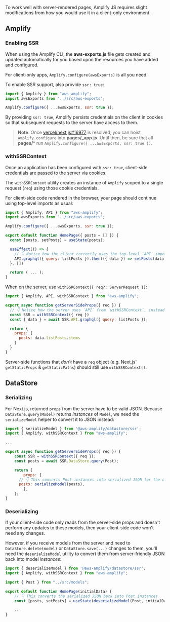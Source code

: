 To work well with server-rendered pages, Amplify JS requires slight modifications from how you would use it in a client-only environment.

## Amplify

### Enabling SSR 

When using the Amplify CLI, the __aws-exports.js__ file gets created and updated automatically for you based upon the resources you have added and configured.

For client-only apps, `Amplify.configure(awsExports)` is all you need.

To enable SSR support, also provide `ssr: true`:

```js
import { Amplify } from "aws-amplify";
import awsExports from "../src/aws-exports";

Amplify.configure({ ...awsExports, ssr: true });
```

By providing `ssr: true`, Amplify persists credentials on the client in cookies so that subsequent requests to the server have access to them.

> **Note**: Once [vercel/next.js#16977](https://github.com/vercel/next.js/issues/16977) is resolved, you can hoist `Amplify.configure` into **pages/_app.js**.  Until then, be sure that all **pages/*** run `Amplify.configure({ ...awsExports, ssr: true })`.

### withSSRContext

Once an application has been configured with `ssr: true`, client-side credentials are passed to the server via cookies.

The `withSSRContext` utility creates an instance of `Amplify` scoped to a single request (`req`) using those cookie credentials.

For client-side code rendered in the browser, your page should continue using top-level imports as usual:

```js
import { Amplify, API } from "aws-amplify";
import awsExports from "../src/aws-exports";

Amplify.configure({ ...awsExports, ssr: true });

export default function HomePage({ posts = [] }) {
  const [posts, setPosts] = useState(posts);

  useEffect(() => {
    // 👇 Notice how the client correctly uses the top-level `API` import
    API.graphql({ query: listPosts }).then(({ data }) => setPosts(data.listPosts.items));
  }, [])

  return ( ... );
}
```

When on the server, use `withSSRContext({ req?: ServerRequest })`:

```js
import { Amplify, API, withSSRContext } from "aws-amplify";

export async function getServerSideProps({ req }) {
  // 👇 Notice how the server uses `API` from `withSSRContext`, instead of the top-level `API`.
  const SSR = withSSRContext({ req })
  const { data } = await SSR.API.graphql({ query: listPosts });

  return {
    props: {
      posts: data.listPosts.items
    }
  }
}
```

Server-side functions that _don't_ have a `req` object (e.g. Next.js' `getStaticProps` & `getStaticPaths`) should still use `withSSRContext()`.

## DataStore

### Serializing

For Next.js, returned `props` from the server have to be valid JSON. Because `DataStore.query(Model)` returns _instances_ of `Model`, we need the `serializeModel` helper to convert it to JSON instead:

```js
import { serializeModel } from '@aws-amplify/datastore/ssr';
import { Amplify, withSSRContext } from "aws-amplify";

...

export async function getServerSideProps({ req }) {
	const SSR = withSSRContext({ req });
	const posts = await SSR.DataStore.query(Post);

	return {
		props: {
      // 👇 This converts Post instances into serialized JSON for the client
      posts: serializeModel(posts),
		},
	};
}
```

### Deserializing

If your client-side code only reads from the server-side props and doesn't perform any updates to these models, then your client-side code won't need any changes.

However, if you receive models from the server and need to `DataStore.delete(model)` or `DataStore.save(...)` changes to them, you'll need the `deserializeModel` utility to convert them from server-friendly JSON back into model _instances_:

```js
import { deserializeModel } from '@aws-amplify/datastore/ssr';
import { Amplify, withSSRContext } from "aws-amplify";

import { Post } from "../src/models";

export default function HomePage(initialData) {
    // 👇 This converts the serialized JSON back into Post instances
    const [posts, setPosts] = useState(deserializeModel(Post, initialData.posts));

    ...
}
```

